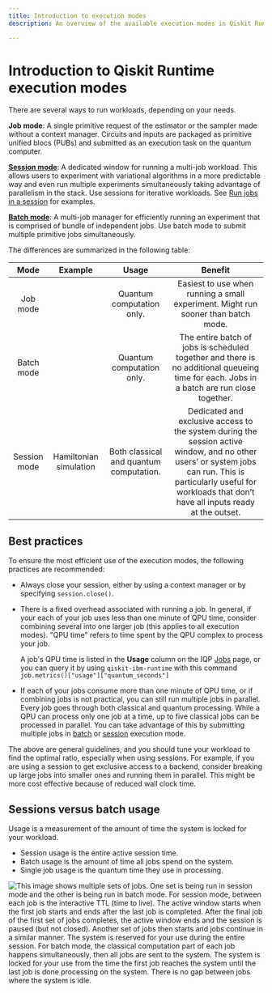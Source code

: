 ```yaml
---
title: Introduction to execution modes
description: An overview of the available execution modes in Qiskit Runtime; sessions, batch, and single jobs.

---
```

# Introduction to Qiskit Runtime execution modes

There are several ways to run workloads, depending on your needs.

**Job mode**: A single primitive request of the estimator or the sampler made without a context manager. Circuits and inputs are packaged as primitive unified blocs (PUBs) and submitted as an execution task on the quantum computer.

[**Session mode**](sessions): A dedicated window for running a multi-job workload. This allows users to experiment with variational algorithms in a more predictable way and even run multiple experiments simultaneously taking advantage of parallelism in the stack. Use sessions for iterative workloads. See [Run jobs in a session](run-jobs-in-session) for examples.

[**Batch mode**](run-jobs-batch): A multi-job manager for efficiently running an experiment that is comprised of bundle of independent jobs. Use batch mode to submit multiple primitive jobs simultaneously.

The differences are summarized in the following table:

|     Mode     |         Example        |                  Usage                  |                                                                                                        Benefit                                                                                                        |
|:------------:|:----------------------:|:---------------------------------------:|:---------------------------------------------------------------------------------------------------------------------------------------------------------------------------------------------------------------------:|
| Job mode     |                        | Quantum computation only.               | Easiest to use when running a small experiment. Might run sooner than batch mode.                                                                                                                                     |
| Batch mode   |                        | Quantum computation only.               | The entire batch of jobs is scheduled together and there is no additional queueing time for each. Jobs in a batch are run close together.                                                                             |
| Session mode | Hamiltonian simulation | Both classical and quantum computation. | Dedicated and exclusive access to the system during the session active window, and no other users’ or system jobs can run. This is particularly useful for workloads that don’t have all inputs ready at the outset.  |

<span id="best-practices"></span>
## Best practices

To ensure the most efficient use of the execution modes, the following practices are recommended:

- Always close your session, either by using a context manager or by specifying `session.close()`.
- There is a fixed overhead associated with running a job. In general, if your each of your job uses less than one minute of QPU time, consider combining several into one larger job (this applies to all execution modes). "QPU time" refers to time spent by the QPU complex to process your job.

    A job's QPU time is listed in the **Usage** column on the IQP [Jobs](https://quantum.ibm.com/jobs) page, or you can  query it by using  `qiskit-ibm-runtime` with this command `job.metrics()["usage"]["quantum_seconds"]`

- If each of your jobs consume more than one minute of QPU time, or if combining jobs is not practical, you can still run multiple jobs in parallel. Every job goes through both classical and quantum processing. While a QPU can process only one job at a time, up to five classical jobs can be processed in parallel. You can take advantage of this by submitting multiple jobs in [batch](run-jobs-batch#partition) or [session](run-jobs-in-session#two-vqe) execution mode.

The above are general guidelines, and you should tune your workload to find the optimal ratio, especially when using sessions. For example, if you are using a session to get exclusive access to a backend, consider breaking up large jobs into smaller ones and running them in parallel. This might be more cost effective because of reduced wall clock time.

## Sessions versus batch usage

Usage is a measurement of the amount of time the system is locked for your workload.

* Session usage is the entire active session time.
* Batch usage is the amount of time all jobs spend on the system.
* Single job usage is the quantum time they use in processing.

![This image shows multiple sets of jobs.  One set is being run in session mode and the other is being run in batch mode.  For session mode, between each job is the interactive TTL (time to live).  The active window starts when the first job starts and ends after the last job is completed. After the final job of the first set of jobs completes, the active window ends and the session is paused (but not closed).  Another set of jobs then starts and jobs continue in a similar manner. The system is reserved for your use during the entire session.  For batch mode, the classical computation part of each job happens simultaneously, then all jobs are sent to the system.  The system is locked for your use from the time the first job reaches the system until the last job is done processing on the system.  There is no gap between jobs where the system is idle.](/images/run/execution-modes/SessionVsBatch.svg 'Sessions compared to batch')
